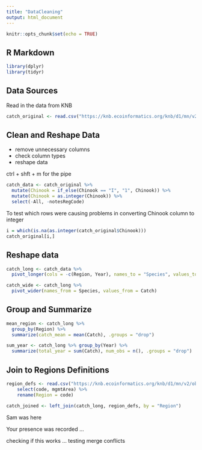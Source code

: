 ```yaml
---
title: "DataCleaning"
output: html_document
---
```


```r
knitr::opts_chunk$set(echo = TRUE)
```

## R Markdown

```r
library(dplyr)
library(tidyr)

```

## Data Sources

Read in the data from KNB

```r
catch_original <- read.csv("https://knb.ecoinformatics.org/knb/d1/mn/v2/object/df35b.302.1")
```

## Clean and Reshape Data

* remove unnecessary columns
* check column types
* reshape data

ctrl + shft + m for the pipe

```r

catch_data <- catch_original %>% 
  mutate(Chinook = if_else(Chinook == "I", "1", Chinook)) %>% 
  mutate(Chinook = as.integer(Chinook)) %>% 
  select(-All, -notesRegCode)

```

To test which rows were causing problems in converting Chinook column to integer

```r
i = which(is.na(as.integer(catch_original$Chinook)))
catch_original[i,]
```
## Reshape data

```r

catch_long <- catch_data %>% 
  pivot_longer(cols = -c(Region, Year), names_to = "Species", values_to = "Catch")

catch_wide <- catch_long %>% 
  pivot_wider(names_from = Species, values_from = Catch)

```

## Group and Summarize

```r

mean_region <- catch_long %>% 
  group_by(Region) %>% 
  summarize(catch_mean = mean(Catch), .groups = "drop")

sum_year <- catch_long %>% group_by(Year) %>% 
  summarize(total_year = sum(Catch), num_obs = n(), .groups = "drop")

```

## Join to Regions Definitions

```r

region_defs <- read.csv("https://knb.ecoinformatics.org/knb/d1/mn/v2/object/df35b.303.1") %>% 
    select(code, mgmtArea) %>% 
    rename(Region = code)

```

```r
catch_joined <- left_join(catch_long, region_defs, by = "Region")
```

Sam was here

Your presence was recorded ... 

checking if this works ... testing merge conflicts 